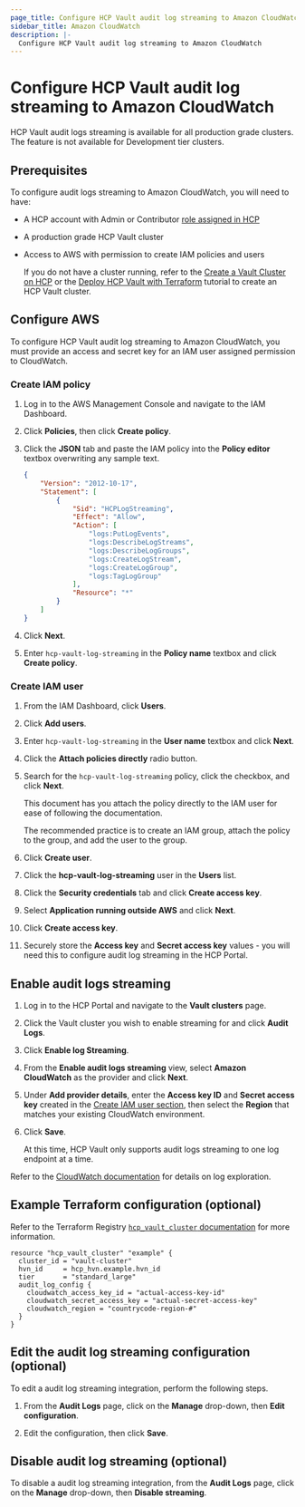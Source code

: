 ```yaml
---
page_title: Configure HCP Vault audit log streaming to Amazon CloudWatch
sidebar_title: Amazon CloudWatch
description: |-
  Configure HCP Vault audit log streaming to Amazon CloudWatch
---
```


# Configure HCP Vault audit log streaming to Amazon CloudWatch

<Note title="Availability">

HCP Vault audit logs streaming is available for all
production grade clusters. The feature is not available for Development tier
clusters.

</Note>

## Prerequisites

To configure audit logs streaming to Amazon CloudWatch, you will need
to have:

- A HCP account with Admin or Contributor [role assigned in HCP](/hcp/docs/hcp/create-account)
- A production grade HCP Vault cluster
- Access to AWS with permission to create IAM policies and users

   <Note>

   If you do not have a cluster running, refer to the [Create a Vault Cluster on
   HCP](/vault/tutorials/cloud/get-started-vault) or  the [Deploy HCP Vault with
   Terraform](/vault/tutorials/cloud-ops/terraform-hcp-provider-vault) tutorial to create an HCP Vault
   cluster.

   </Note>

## Configure AWS

To configure HCP Vault audit log streaming to Amazon CloudWatch, you must provide
an access and secret key for an IAM user assigned permission to CloudWatch.

### Create IAM policy

1. Log in to the AWS Management Console and navigate to the IAM Dashboard.

1. Click **Policies**, then click **Create policy**.

1. Click the **JSON** tab and paste the IAM policy into the **Policy editor** textbox overwriting any sample text.

   ```json
   {
       "Version": "2012-10-17",
       "Statement": [
           {
               "Sid": "HCPLogStreaming",
               "Effect": "Allow",
               "Action": [
                   "logs:PutLogEvents",
                   "logs:DescribeLogStreams",
                   "logs:DescribeLogGroups",
                   "logs:CreateLogStream",
                   "logs:CreateLogGroup",
                   "logs:TagLogGroup"
               ],
               "Resource": "*"
           }
       ]
   }
   ```

1. Click **Next**.

1. Enter `hcp-vault-log-streaming` in the **Policy name** textbox and click **Create policy**.

### Create IAM user

1. From the IAM Dashboard, click **Users**.

1. Click **Add users**.

1. Enter `hcp-vault-log-streaming` in the **User name** textbox and click **Next**.

1. Click the **Attach policies directly** radio button.

1. Search for the `hcp-vault-log-streaming` policy, click the checkbox, and click **Next**.

   <Note>

   This document has you attach the policy directly to the IAM user for ease of following the documentation.

   The recommended practice is to create an IAM group, attach the policy to the group, and add the user to the group.

   </Note>

1. Click **Create user**.

1. Click the **hcp-vault-log-streaming** user in the **Users** list.

1. Click the **Security credentials** tab and click **Create access key**.

1. Select **Application running outside AWS** and click **Next**.

1. Click **Create access key**.

1. Securely store the **Access key** and **Secret access key** values  - you will need this to configure audit log streaming in the HCP Portal.

## Enable audit logs streaming

1. Log in to the HCP Portal and navigate to the **Vault clusters** page.

1. Click the Vault cluster you wish to enable streaming for and click **Audit Logs**.

1. Click **Enable log Streaming**.

1. From the **Enable audit logs streaming** view, select **Amazon CloudWatch** as the
   provider and click **Next**.

1. Under **Add provider details**, enter the **Access key ID** and **Secret access key** created in the [Create IAM user section](#create-iam-user),
   then select the **Region** that matches your existing CloudWatch environment.

1. Click **Save**.

   <Note>

   At this time, HCP Vault only supports audit logs streaming to one log endpoint at a time.

   </Note>

Refer to the [CloudWatch
documentation](https://docs.aws.amazon.com/AmazonCloudWatch/latest/logs/WhatIsCloudWatchLogs.html)
for details on log exploration.

## Example Terraform configuration (optional)

Refer to the Terraform Registry [`hcp_vault_cluster` documentation](https://registry.terraform.io/providers/hashicorp/hcp/latest/docs/resources/vault_cluster#nested-schema-for-audit_log_config)
for more information.

```hcl
resource "hcp_vault_cluster" "example" {
  cluster_id = "vault-cluster"
  hvn_id     = hcp_hvn.example.hvn_id
  tier       = "standard_large"
  audit_log_config {
    cloudwatch_access_key_id = "actual-access-key-id"
    cloudwatch_secret_access_key = "actual-secret-access-key"
    cloudwatch_region = "countrycode-region-#"
  }
}
```

## Edit the audit log streaming configuration (optional)

To edit a audit log streaming integration, perform the following steps.

1. From the **Audit Logs** page, click on the **Manage** drop-down, then **Edit
configuration**.

1. Edit the configuration, then click **Save**.

## Disable audit log streaming (optional)

To disable a audit log streaming integration, from the **Audit Logs** page,
click on the **Manage** drop-down, then **Disable streaming**.
